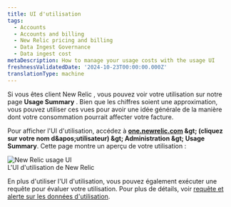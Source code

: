 ```yaml
---
title: UI d'utilisation
tags:
  - Accounts
  - Accounts and billing
  - New Relic pricing and billing
  - Data Ingest Governance
  - Data ingest cost
metaDescription: How to manage your usage costs with the usage UI
freshnessValidatedDate: '2024-10-23T00:00:00.000Z'
translationType: machine
---
```


Si vous êtes client New Relic , vous pouvez voir votre utilisation sur notre page **Usage Summary** . Bien que les chiffres soient une approximation, vous pouvez utiliser ces vues pour avoir une idée générale de la manière dont votre consommation pourrait affecter votre facture.

Pour afficher l&apos;UI d&apos;utilisation, accédez à **[one.newrelic.com](https://one.newrelic.com) &amp;gt; (cliquez sur votre nom d&amp;apos;utilisateur) &amp;gt; Administration &amp;gt; Usage Summary**. Cette page montre un aperçu de votre utilisation :

<img title="New Relic usage UI" alt="New Relic usage UI" src="/images/accounts_screenshot-full_usage-ui.webp" />

<figcaption>
  L&apos;UI d&apos;utilisation de New Relic
</figcaption>

En plus d&apos;utiliser l&apos;UI d&apos;utilisation, vous pouvez également exécuter une requête pour évaluer votre utilisation. Pour plus de détails, voir [requête et alerte sur les données d&apos;utilisation](/docs/accounts/accounts-billing/new-relic-one-pricing-billing/usage-queries-alerts/).